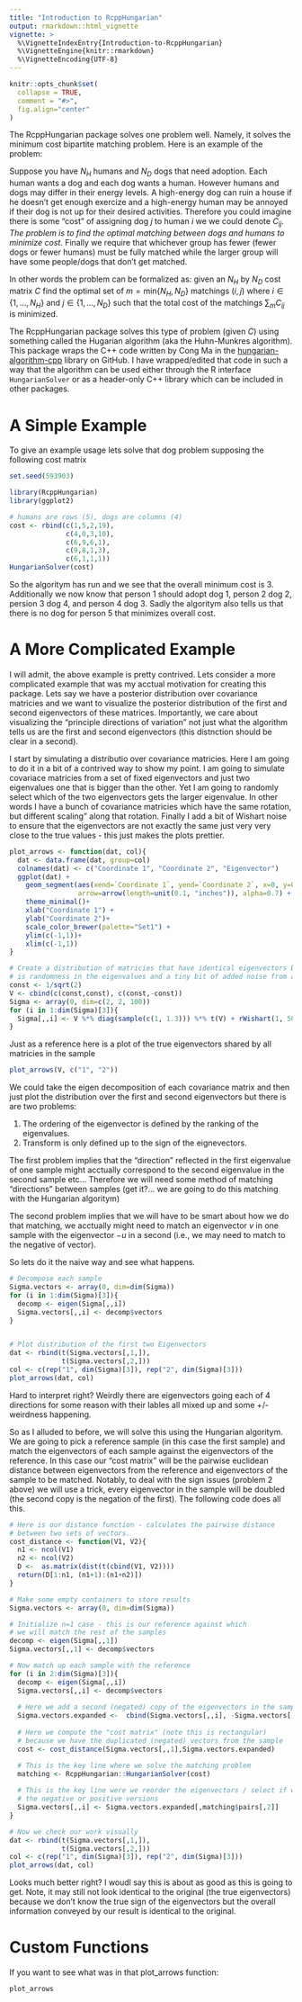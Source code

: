 ```yaml
---
title: "Introduction to RcppHungarian"
output: rmarkdown::html_vignette
vignette: >
  %\VignetteIndexEntry{Introduction-to-RcppHungarian}
  %\VignetteEngine{knitr::rmarkdown}
  %\VignetteEncoding{UTF-8}
---
```


```r
knitr::opts_chunk$set(
  collapse = TRUE,
  comment = "#>",
  fig.align="center"
)
```

The RcppHungarian package solves one problem well. Namely, it solves the minimum
cost bipartite matching problem. Here is an example of the problem:

Suppose you have $N_H$ humans and $N_D$ dogs that need adoption. 
Each human wants a dog and each dog wants a human. 
However humans and dogs may differ in their energy levels. 
A high-energy dog can ruin a house if he doesn't get enough exercize and a 
high-energy human may be annoyed if their dog is not up for their desired activities. 
Therefore you could imagine there is some "cost" of assigning dog $j$ to human $i$ we we could 
denote $C_{ij}$. *The problem is to find the optimal matching between dogs and humans
to minimize cost.* Finally we require that whichever group has fewer (fewer dogs or fewer humans)
must be fully matched while the larger group will have some people/dogs that don't get matched. 

In other words the problem can be formalized as: given an $N_H$ by $N_D$ cost
matrix $C$ find the optimal set of $m=\text{min}\{N_H, N_D\}$ matchings $(i, j)$ 
where $i\in \{1,\dots,N_H\}$ and  $j\in \{1,\dots,N_D\}$
such that the total cost of the matchings $\sum_m C_{ij}$ is minimized. 

The RcppHungarian package solves this type of problem (given $C$) using something called the 
Hugarian algorithm (aka the Huhn-Munkres algorithm). This package wraps the C++
code written by Cong Ma in the [hungarian-algorithm-cpp](https://github.com/mcximing/hungarian-algorithm-cpp/blob/master/Hungarian.h) library on GitHub. I have wrapped/edited that code in such a way that 
the algorithm can be used either through the R interface `HungarianSolver` or
as a header-only C++ library which can be included in other packages. 

# A Simple Example
To give an example usage lets solve that dog problem supposing the following cost matrix
```r
set.seed(593903)

library(RcppHungarian)
library(ggplot2)

# humans are rows (5), dogs are columns (4)
cost <- rbind(c(1,5,2,19), 
              c(4,0,3,10), 
              c(6,9,6,1), 
              c(9,8,1,3), 
              c(6,1,1,1))
HungarianSolver(cost)
```
So the algoritym has run and we see that the overall minimum cost is 3. Additionally
we now know that person 1 should adopt dog 1, person 2 dog 2, persion 3 dog 4, and person 4
dog 3. Sadly the algoritym also tells us that there is no dog for person 5 that minimizes overall cost. 

# A More Complicated Example

I will admit, the above example is pretty contrived. Lets consider a more complicated example
that was my acctual motivation for creating this package. Lets say we have
a posterior distribution over covariance matricies and we want to visualize the 
posterior distribution of the first and second eigenvectors of these matrices. 
Importantly, we care about visualizing the "principle directions of variation" 
not just what the algorithm tells us are the first and second eigenvectors (this distnction
should be clear in a second). 

I start by simulating a distributio over covariance matricies. Here I am going to do it
in a bit of a contrived way to show my point. I am going to simulate covariace matricies
from a set of fixed eigenvectors and just two eigenvalues one that is bigger than the other. 
Yet I am going to randomly select which of the two eigenvectors gets the larger eigenvalue. 
In other words I have a bunch of covariance matricies which have the same rotation, but different
scaling" along that rotation. Finally I add a bit of Wishart noise 
to ensure that the eigenvectors are not exactly the same just very very close to the true values
- this just makes the plots prettier. 
```r
plot_arrows <- function(dat, col){
  dat <- data.frame(dat, group=col)
  colnames(dat) <- c("Coordinate 1", "Coordinate 2", "Eigenvector")
  ggplot(dat) +
    geom_segment(aes(xend=`Coordinate 1`, yend=`Coordinate 2`, x=0, y=0, color=Eigenvector), 
                 arrow=arrow(length=unit(0.1, "inches")), alpha=0.7) +
    theme_minimal()+
    xlab("Coordinate 1") +
    ylab("Coordinate 2")+
    scale_color_brewer(palette="Set1") +
    ylim(c(-1,1))+
    xlim(c(-1,1))
}
```

```r
# Create a distribution of matricies that have identical eigenvectors but there
# is randomness in the eigenvalues and a tiny bit of added noise from a wishart
const <- 1/sqrt(2)
V <- cbind(c(const,const), c(const,-const))
Sigma <- array(0, dim=c(2, 2, 100))
for (i in 1:dim(Sigma)[3]){
  Sigma[,,i] <- V %*% diag(sample(c(1, 1.3))) %*% t(V) + rWishart(1, 50, 0.002*diag(2))[,,1]
}
```

Just as a reference here is a plot of the true eigenvectors shared by all matricies in the sample
```r
plot_arrows(V, c("1", "2"))
```

We could take the eigen decomposition of each covariance matrix and then just 
plot the distribution over the first and second eigenvectors but there is are two problems:

1.  The ordering of the eigenvector is defined by the ranking of the eigenvalues. 
2.  Transform is only defined up to the sign of the eignevectors. 

The first problem implies that the "direction" reflected in the first eigenvalue of one sample
might acctually correspond to the second eigenvalue in the second sample etc... Therefore
we will need some method of matching "directions" between samples (get it?... 
we are going to do this matching with the Hungarian algoritym)

The second problem implies that we will have to be smart about how we do that matching, 
we acctually might need to match an eigenvector $v$ in one sample with the eigenvector $-u$
in a second (i.e., we may need to match to the negative of vector). 

So lets do it the naive way and see what happens. 
```r
# Decompose each sample
Sigma.vectors <- array(0, dim=dim(Sigma))
for (i in 1:dim(Sigma)[3]){
  decomp <- eigen(Sigma[,,i])
  Sigma.vectors[,,i] <- decomp$vectors
}


# Plot distribution of the first two Eigenvectors
dat <- rbind(t(Sigma.vectors[,1,]), 
             t(Sigma.vectors[,2,]))
col <- c(rep("1", dim(Sigma)[3]), rep("2", dim(Sigma)[3]))
plot_arrows(dat, col)
```

Hard to interpret right? Weirdly there are eigenvectors going each of 4 directions for
some reason with their lables all mixed up and some +/- weirdness happening. 


So as I alluded to before, we will solve this using the Hungarian algoritym. 
We are going to pick a reference sample (in this case the first sample) and match the
eigenvectors of each sample against the eigenvectors of the reference. In this case
our "cost matrix" will be the pairwise euclidean distance between eigenvectors from the reference
and eigenvectors of the sample to be matched. Notably, to deal with the sign issues (problem 2 above)
we will use a trick, every eigenvector in the sample will be doubled (the second copy
is the negation of the first). The following code does all this.
```r

# Here is our distance function - calculates the pairwise distance
# between two sets of vectors. 
cost_distance <- function(V1, V2){
  n1 <- ncol(V1)
  n2 <- ncol(V2)
  D <-  as.matrix(dist(t(cbind(V1, V2))))
  return(D[1:n1, (n1+1):(n1+n2)])
}

# Make some empty containers to store results
Sigma.vectors <- array(0, dim=dim(Sigma))

# Initialize n=1 case - this is our reference against which 
# we will match the rest of the samples
decomp <- eigen(Sigma[,,1])
Sigma.vectors[,,1] <- decomp$vectors

# Now match up each sample with the reference
for (i in 2:dim(Sigma)[3]){
  decomp <- eigen(Sigma[,,i])
  Sigma.vectors[,,i] <- decomp$vectors
  
  # Here we add a second (negated) copy of the eigenvectors in the sample
  Sigma.vectors.expanded <-  cbind(Sigma.vectors[,,i], -Sigma.vectors[,,i])
  
  # Here we compute the "cost matrix" (note this is rectangular)
  # because we have the duplicated (negated) vectors from the sample
  cost <- cost_distance(Sigma.vectors[,,1],Sigma.vectors.expanded)

  # This is the key line where we solve the matching problem
  matching <- RcppHungarian::HungarianSolver(cost)
  
  # This is the key line were we reorder the eigenvectors / select if we wanted
  # the negative or positive versions
  Sigma.vectors[,,i] <- Sigma.vectors.expanded[,matching$pairs[,2]]
}

# Now we check our work visually
dat <- rbind(t(Sigma.vectors[,1,]), 
             t(Sigma.vectors[,2,]))
col <- c(rep("1", dim(Sigma)[3]), rep("2", dim(Sigma)[3]))
plot_arrows(dat, col)
```

Looks much better right? I woudl say this is about as good as this is going to get. 
Note, it may still not look identical to the original (the true eigenvectors) because
we don't know the true sign of the eigenvectors but the overall information
conveyed by our result is identical to the original. 

# Custom Functions
If you want to see what was in that plot_arrows function:
```r
plot_arrows
```

